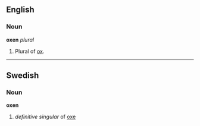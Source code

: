 ==English==
===Noun===
'''oxen''' ''plural''

#Plural of [[ox]].

----
==Swedish==
===Noun===
'''oxen'''

#''definitive singular'' of [[oxe]]